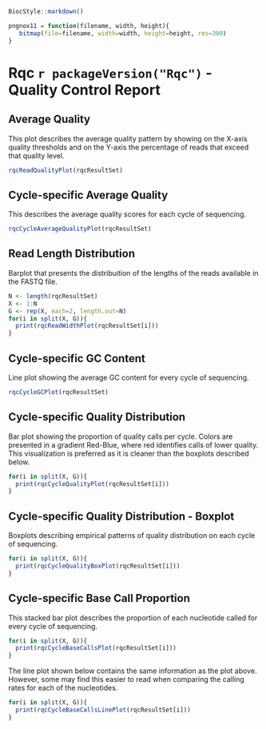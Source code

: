 ```r
BiocStyle::markdown()
```
```r
pngnox11 = function(filename, width, height){
   bitmap(file=filename, width=width, height=height, res=300)
}
```

# Rqc `r packageVersion("Rqc")` - Quality Control Report

## Average Quality
This plot describes the average quality pattern by showing on the
X-axis quality thresholds and on the Y-axis the percentage of reads
that exceed that quality level.
```r
rqcReadQualityPlot(rqcResultSet)
```

## Cycle-specific Average Quality
This describes the average quality scores for each cycle of sequencing.
```r
rqcCycleAverageQualityPlot(rqcResultSet)
```

## Read Length Distribution
Barplot that presents the distribuition of the lengths of the reads available in the FASTQ file.
```r
N <- length(rqcResultSet)
X <- 1:N
G <- rep(X, each=2, length.out=N)
for(i in split(X, G)){
  print(rqcReadWidthPlot(rqcResultSet[i]))
}
```

## Cycle-specific GC Content
Line plot showing the average GC content for every cycle of sequencing.
```r
rqcCycleGCPlot(rqcResultSet)
```

## Cycle-specific Quality Distribution
Bar plot showing the proportion of quality calls per cycle. Colors are
presented in a gradient Red-Blue, where red identifies calls of lower
quality. This visualization is preferred as it is cleaner than the
boxplots described below.
```r
for(i in split(X, G)){
  print(rqcCycleQualityPlot(rqcResultSet[i]))
}
```

## Cycle-specific Quality Distribution - Boxplot
Boxplots describing empirical patterns of quality distribution on each cycle of sequencing.
```r
for(i in split(X, G)){
  print(rqcCycleQualityBoxPlot(rqcResultSet[i]))
}
```

## Cycle-specific Base Call Proportion
This stacked bar plot describes the proportion of each nucleotide called for every cycle of sequencing.
```r
for(i in split(X, G)){
  print(rqcCycleBaseCallsPlot(rqcResultSet[i]))
}
```

The line plot shown below contains the same information as the plot
above. However, some may find this easier to read when comparing the
calling rates for each of the nucleotides.
```r
for(i in split(X, G)){
  print(rqcCycleBaseCallsLinePlot(rqcResultSet[i]))
}
```
